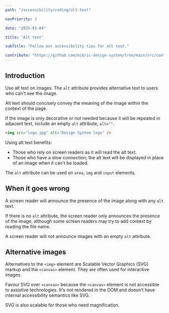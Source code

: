 ```yaml
---
path: "/accessibility/coding/alt-text"

navPriority: 3

date: "2025-03-04"

title: "Alt text"

subTitle: "Follow our accessibility tips for alt text."

contribute: "https://github.com/mi6/ic-design-system/tree/main/src/content/structured/accessibility/coding/alt-text.mdx"
---
```


## Introduction

Use alt text on images. The `alt` attribute provides alternative text to users who can't see the image.

Alt text should concisely convey the meaning of the image within the context of the page.

If the image is only decorative or not needed because it will be repeated in adjacent text, include an empty `alt` attribute, `alt=""`.

```html
<img src="logo.jpg" alt="Design System logo" />
```

Using alt text benefits:

- Those who rely on screen readers as it will read the alt text.
- Those who have a slow connection; the alt text will be displayed in place of an image when it can't be loaded.

The `alt` attribute can be used on `area`, `img` and `input` elements.

## When it goes wrong

A screen reader will announce the presence of the image along with any `alt` text.

If there is no `alt` attribute, the screen reader only announces the presence of the image, although some screen readers may try to add context by reading the file name.

A screen reader will not announce images with an empty `alt` attribute.

## Alternative images

Alternatives to the `<img>` element are Scalable Vector Graphics (SVG) markup and the `<canvas>` element. They are often used for interactive images.

Favour SVG over `<canvas>` because the `<canvas>` element is not accessible to assistive technologies. It's not rendered in the DOM and doesn't have internal accessibility semantics like SVG.

SVG is also scalable for those who need magnification.
